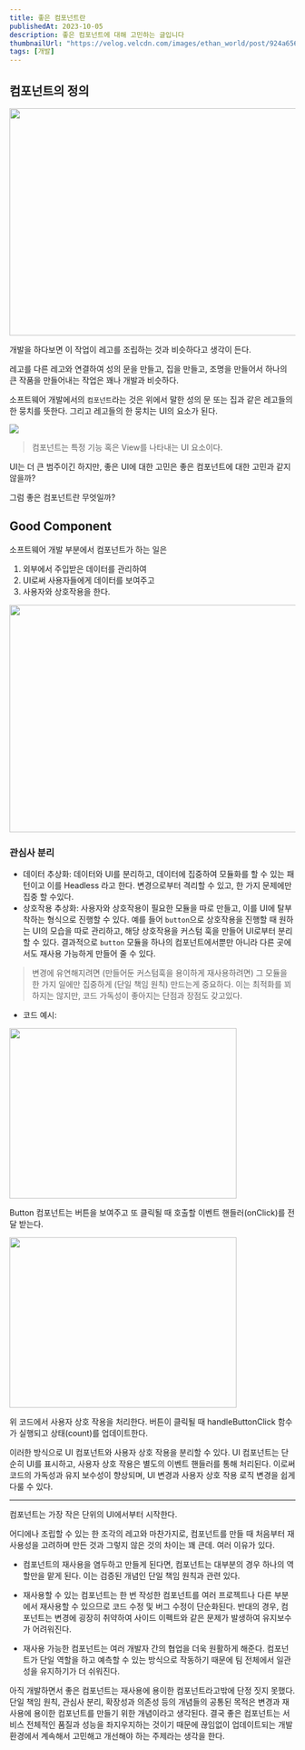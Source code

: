 ```yaml
---
title: 좋은 컴포넌트란
publishedAt: 2023-10-05
description: 좋은 컴포넌트에 대해 고민하는 글입니다
thumbnailUrl: "https://velog.velcdn.com/images/ethan_world/post/924a656a-26e1-44c2-ac16-67e6e8fe87fa/image.png"
tags: [개발]
---
```


## 컴포넌트의 정의

<Image
  src="https://velog.velcdn.com/images/ethan_world/post/924a656a-26e1-44c2-ac16-67e6e8fe87fa/image.png"
  width="600"
  height="400"
/>

개발을 하다보면 이 작업이 레고를 조립하는 것과 비슷하다고 생각이 든다.

레고를 다른 레고와 연결하여 성의 문을 만들고, 집을 만들고, 조명을 만들어서 하나의 큰 작품을 만들어내는 작업은 꽤나 개발과 비슷하다.

소프트웨어 개발에서의 `컴포넌트`라는 것은 위에서 말한 성의 문 또는 집과 같은 레고들의 한 뭉치를 뜻한다. 그리고 레고들의 한 뭉치는 UI의 요소가 된다.

![](https://velog.velcdn.com/images/ethan_world/post/9e416714-7c89-4d32-950e-d7382a4218b8/image.png)

> 컴포넌트는 특정 기능 혹은 View를 나타내는 UI 요소이다.

UI는 더 큰 범주이긴 하지만, 좋은 UI에 대한 고민은 좋은 컴포넌트에 대한 고민과 같지 않을까?

그럼 좋은 컴포넌트란 무엇일까?

## Good Component

소프트웨어 개발 부분에서 컴포넌트가 하는 일은

1. 외부에서 주입받은 데이터를 관리하여
2. UI로써 사용자들에게 데이터를 보여주고
3. 사용자와 상호작용을 한다.

<Image
  src="https://velog.velcdn.com/images/ethan_world/post/ee1621af-c37e-401f-b8f2-041b247a77e2/image.png"
  width="700"
  height="400"
/>

### 관심사 분리

- 데이터 추상화: 데이터와 UI를 분리하고, 데이터에 집중하여 모듈화를 할 수 있는 패턴이고 이를 Headless 라고 한다. 변경으로부터 격리할 수 있고, 한 가지 문제에만 집중 할 수있다.
- 상호작용 추상화: 사용자와 상호작용이 필요한 모듈을 따로 만들고, 이를 UI에 탈부착하는 형식으로 진행할 수 있다. 예를 들어 `button`으로 상호작용을 진행할 때 원하는 UI의 모습을 따로 관리하고, 해당 상호작용을 커스텀 훅을 만들어 UI로부터 분리할 수 있다. 결과적으로 `button` 모듈을 하나의 컴포넌트에서뿐만 아니라 다른 곳에서도 재사용 가능하게 만들어 줄 수 있다.

> 변경에 유연해지려면 (만들어둔 커스텀훅을 용이하게 재사용하려면) 그 모듈을 한 가지 일에만 집중하게 (단일 책임 원칙) 만드는게 중요하다. 이는 최적화를 꾀하지는 않지만, 코드 가독성이 좋아지는 단점과 장점도 갖고있다.

- 코드 예시:

<Image
  src="https://velog.velcdn.com/images/ethan_world/post/c05f1f43-ee75-4e61-a0d9-8f5872d29281/image.png"
  width="400"
  height="300"
/>

Button 컴포넌트는 버튼을 보여주고 또 클릭될 때 호출할 이벤트 핸들러(onClick)를 전달 받는다.

<Image
  src="https://velog.velcdn.com/images/ethan_world/post/a7692ff8-1a40-41e0-9058-ed9e976ded67/image.png"
  width="400"
  height="300"
/>

위 코드에서 사용자 상호 작용을 처리한다. 버튼이 클릭될 때 handleButtonClick 함수가 실행되고 상태(count)를 업데이트한다.

이러한 방식으로 UI 컴포넌트와 사용자 상호 작용을 분리할 수 있다. UI 컴포넌트는 단순히 UI를 표시하고, 사용자 상호 작용은 별도의 이벤트 핸들러를 통해 처리된다. 이로써 코드의 가독성과 유지 보수성이 향상되며, UI 변경과 사용자 상호 작용 로직 변경을 쉽게 다룰 수 있다.

---

컴포넌트는 가장 작은 단위의 UI에서부터 시작한다.

어디에나 조립할 수 있는 한 조각의 레고와 마찬가지로, 컴포넌트를 만들 때 처음부터 재사용성을 고려하며 만든 것과 그렇지 않은 것의 차이는 꽤 큰데. 여러 이유가 있다.

- 컴포넌트의 재사용을 염두하고 만들게 된다면, 컴포넌트는 대부분의 경우 하나의 역할만을 맡게 된다. 이는 검증된 개념인 단일 책임 원칙과 관련 있다.

- 재사용할 수 있는 컴포넌트는 한 번 작성한 컴포넌트를 여러 프로젝트나 다른 부분에서 재사용할 수 있으므로 코드 수정 및 버그 수정이 단순화된다. 반대의 경우, 컴포넌트는 변경에 굉장히 취약하여 사이드 이펙트와 같은 문제가 발생하여 유지보수가 어려워진다.

- 재사용 가능한 컴포넌트는 여러 개발자 간의 협업을 더욱 원활하게 해준다. 컴포넌트가 단일 역할을 하고 예측할 수 있는 방식으로 작동하기 때문에 팀 전체에서 일관성을 유지하기가 더 쉬워진다.

아직 개발하면서 좋은 컴포넌트는 재사용에 용이한 컴포넌트라고밖에 단정 짓지 못했다. 단일 책임 원칙, 관심사 분리, 확장성과 의존성 등의 개념들의 공통된 목적은 변경과 재사용에 용이한 컴포넌트를 만들기 위한 개념이라고 생각된다. 결국 좋은 컴포넌트는 서비스 전체적인 품질과 성능을 좌지우지하는 것이기 때문에 끊임없이 업데이트되는 개발 환경에서 계속해서 고민해고 개선해야 하는 주제라는 생각을 한다.
